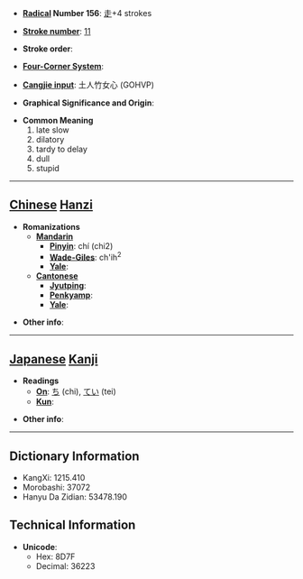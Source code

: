* '''[[Wiktionary:Chinese radical index| Radical]] Number 156''': [[Wiktionary:Chinese radical index 走|走]]+4 strokes

* '''[[Wiktionary:Chinese total strokes index|Stroke number]]''': [[Wiktionary:Chinese total strokes index 11|11]]

* '''Stroke order''': 

* '''[[Wiktionary:Chinese four corner index|Four-Corner System]]''': 

* '''[[Wiktionary:Chinese Cangjie index|Cangjie input]]''': 土人竹女心 (GOHVP)

* '''Graphical Significance and Origin''': 

* '''Common Meaning'''
*#late slow
*# dilatory
*# tardy to delay
*# dull
*# stupid


----

== [[Chinese]] [[Hanzi]] ==

* '''Romanizations'''
** '''[[Mandarin]]'''
*** '''[[Pinyin]]''': chí (chi2)
*** '''[[Wade-Giles]]''': ch'ih<sup>2</sup>
*** '''[[Yale]]''': 
** '''[[Cantonese]]'''
*** '''[[Jyutping]]''':
*** '''[[Penkyamp]]''': 
*** '''[[Yale]]''': 

* '''Other info''': 

----

== [[Japanese]] [[Kanji]] ==

* '''Readings'''
** '''[[On]]''': [[ち]] (chi), [[てい]] (tei)
** '''[[Kun]]''': 

* '''Other info''':  

----

== Dictionary Information ==

* KangXi: 1215.410
* Morobashi: 37072
* Hanyu Da Zidian: 53478.190

== Technical Information ==

* '''Unicode''':
** Hex: 8D7F
** Decimal: 36223